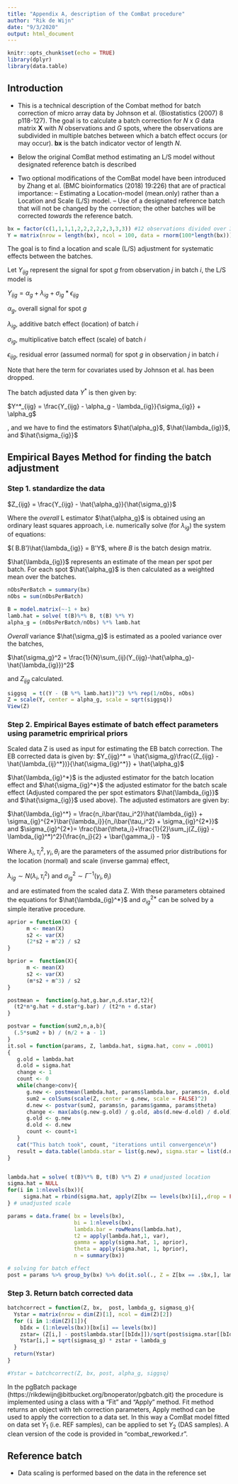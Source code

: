 ```yaml
---
title: "Appendix A, description of the ComBat procedure"
author: "Rik de Wijn"
date: "9/3/2020"
output: html_document
---
```


```r
knitr::opts_chunk$set(echo = TRUE)
library(dplyr)
library(data.table)
```

## Introduction
- This is a technical description of the Combat method for batch correction of micro array data by Johnson et al. (Biostatistics (2007) 8 p118-127). The goal is to calculate a batch correction for *N* x *G* data matrix **X** with *N* observations and *G* spots, where the observations are subdivided in multiple batches between which a batch effect occurs (or may occur). **bx** is the batch indicator vector of length *N*.

- Below the original ComBat method estimating an L/S model without designated reference batch is described

- Two optional modifications of the ComBat model have been introduced by Zhang et al. (BMC bioinformatics (2018) 19:226) that are of practical importance:
-- Estimating a Location-model (mean.only) rather than a Location and Scale (L/S) model.
-- Use of a designated reference batch that will not be changed by the correction; the other batches will be corrected *towards* the reference batch.

```r
bx = factor(c(1,1,1,1,2,2,2,2,2,3,3,3)) #12 observations divided over 3 batches
Y = matrix(nrow = length(bx), ncol = 100, data = rnorm(100*length(bx))) # 100 spots
```


The goal is to find a location and scale (L/S) adjustment for systematic effects between the batches.

Let $Y_{ijg}$ represent the signal for spot *g* from observation *j* in batch *i*, the L/S model is

$Y_{ijg} = \alpha_g + \lambda_{ig} + \sigma_{ig}*\epsilon_{ijg}$

$\alpha_g$, overall signal for spot *g*

$\lambda_{ig}$, additive batch effect (location) of batch *i*

$\sigma_{ig}$, multiplicative batch effect (scale) of batch *i*

$\epsilon_{ijg}$, residual error (assumed normal) for spot *g* in observation *j* in batch *i*

Note that here the term for covariates used by Johnson et al. has been dropped.

The batch adjusted data $Y^*$ is then given by:

$Y^*_{ijg} = \frac{Y_{ijg} - \alpha_g - \lambda_{ig}}{\sigma_{ig}} + \alpha_g$

, and we have to find the estimators $\hat{\alpha_g}$, $\hat{\lambda_{ig}}$, and $\hat{\sigma_{ig}}$

## Empirical Bayes Method for finding the batch adjustment

### Step 1. standardize the data

$Z_{ijg} = \frac{Y_{ijg} - \hat{\alpha_g}}{\hat{\sigma_g}}$

Where the *overall* L estimator $\hat{\alpha_g}$ is obtained using an ordinary least squares approach, i.e. numerically solve (for ${\lambda_{ig}}$) the system of equations:

$( B.B')\hat{\lambda_{ig}} = B'Y$, where $B$ is the batch design matrix.

$\hat{\lambda_{ig}}$ represents an estimate of the  mean per spot per batch. For each spot $\hat{\alpha_g}$ is then calculated as a weighted mean over the batches.

```r
nObsPerBatch = summary(bx)
nObs = sum(nObsPerBatch)

B = model.matrix(~-1 + bx)
lamb.hat = solve( t(B)%*% B, t(B) %*% Y)
alpha_g = (nObsPerBatch/nObs) %*% lamb.hat
```

*Overall* variance $\hat{\sigma_g}$ is estimated as a pooled variance over the batches,

$\hat{\sigma_g}^2 = \frac{1}{N}\sum_{ij}(Y_{ijg}-\hat{\alpha_g}-\hat{\lambda_{ig}})^2$

and $Z_{ijg}$ calculated.

```r
siggsq  = t((Y - (B %*% lamb.hat))^2) %*% rep(1/nObs, nObs)
Z = scale(Y, center = alpha_g, scale = sqrt(siggsq))
View(Z)
```


### Step 2. Empirical Bayes estimate of batch effect parameters using parametric emprirical priors
Scaled data Z is used as input for estimating the EB batch correction. The EB corrected data is given by:
$Y_{ijg}^* = \hat{\sigma_g}\frac{(Z_{ijg} - \hat{\lambda_{ij}^*})}{\hat{\sigma_{ig}^*}} + \hat{\alpha_g}$

$\hat{\lambda_{ig}^*}$ is the adjusted estimator for the batch location effect and $\hat{\sigma_{ig}^*}$ the adjusted estimator for the batch scale effect (Adjusted compared the per spot estimators $\hat{\lambda_{ig}}$ and $\hat{\sigma_{ig}}$ used above). The adjusted estimators are given by:

$\hat{\lambda_{ig}^*} = \frac{n_i\bar{\tau_i^2}\hat{\lambda_{ig}} + \sigma_{ig}^{2*}\bar{\lambda_i}}{n_i\bar{\tau_i^2} + \sigma_{ig}^{2*}}$ and $\sigma_{ig}^{2*}= \frac{\bar{\theta_i}+\frac{1}{2}\sum_j(Z_{ijg} - \lambda_{ig}^*)^2}{\frac{n_j}{2} + \bar{\gamma_i} - 1}$

Where $\lambda_i, \tau_i^2, \gamma_i, \theta_i$ are the parameters of the assumed prior distributions for the location (normal) and scale (inverse gamma) effect,

$\lambda_{ig} \sim N(\lambda_i, \tau_i^2)$ and $\sigma_{ig}^2 \sim \Gamma^{-1}(\gamma_i, \theta_i)$

and are estimated from the scaled data Z. With these parameters obtained the equations for $\hat{\lambda_{ig}^*}$ and $\sigma_{ig}^{2*}$ can be solved by a simple iterative procedure.

```r


aprior = function(X) {
      m <- mean(X)
      s2 <- var(X)
      (2*s2 + m^2) / s2
}

bprior =  function(X){
      m <- mean(X)
      s2 <- var(X)
      (m*s2 + m^3) / s2
}

postmean =  function(g.hat,g.bar,n,d.star,t2){
  (t2*n*g.hat + d.star*g.bar) / (t2*n + d.star)
}

postvar = function(sum2,n,a,b){
  (.5*sum2 + b) / (n/2 + a - 1)
}
it.sol = function(params, Z, lambda.hat, sigma.hat, conv = .0001)
{
   g.old = lambda.hat
   d.old = sigma.hat
   change <- 1
   count <- 0
   while(change>conv){
      g.new <- postmean(lambda.hat, params$lambda.bar, params$n, d.old, params$t2)
      sum2 = colSums(scale(Z, center = g.new, scale = FALSE)^2)
      d.new <- postvar(sum2, params$n, params$gamma, params$theta)
      change <- max(abs(g.new-g.old) / g.old, abs(d.new-d.old) / d.old)
      g.old <- g.new
      d.old <- d.new
      count <- count+1
   }
   cat("This batch took", count, "iterations until convergence\n")
   result = data.table(lambda.star = list(g.new), sigma.star = list(d.new))
}


lambda.hat = solve( t(B)%*% B, t(B) %*% Z) # unadjusted location
sigma.hat = NULL
for(i in 1:nlevels(bx)){
     sigma.hat = rbind(sigma.hat, apply(Z[bx == levels(bx)[i],,drop = FALSE],2,var))
} # unadjusted scale

params = data.frame( bx = levels(bx),
                     bi = 1:nlevels(bx),
                     lambda.bar = rowMeans(lambda.hat),
                     t2 = apply(lambda.hat,1, var),
                     gamma = apply(sigma.hat, 1, aprior),
                     theta = apply(sigma.hat, 1, bprior),
                     n = summary(bx))

# solving for batch effect
post = params %>% group_by(bx) %>% do(it.sol(., Z = Z[bx == .$bx,], lambda.hat[.$bi,], sigma.hat[.$bi,]))
```
### Step 3. Return batch corrected data
```r

batchcorrect = function(Z, bx,  post, lambda_g, sigmasq_g){
  Ystar = matrix(nrow = dim(Z)[1], ncol = dim(Z)[2])
  for (i in 1:dim(Z)[1]){
    bIdx = (1:nlevels(bx))[bx[i] == levels(bx)]
    zstar= (Z[i,] - post$lambda.star[[bIdx]])/sqrt(post$sigma.star[[bIdx]])
    Ystar[i,] = sqrt(sigmasq_g) * zstar + lambda_g
  }
  return(Ystar)
}

#Ystar = batchcorrect(Z, bx, post, alpha_g, siggsq)

```

In the pgBatch package (https://rikdewijn@bitbucket.org/bnoperator/pgbatch.git) the procedure is implemented using a class with a "Fit" and "Apply" method. Fit method returns an object with teh correction parameters, Apply method can be used to apply the correction to a data set. In this way a ComBat model fitted on data set $Y_1$ (i.e. REF samples), can be applied to set $Y_2$ (DAS samples). A clean version of the code is provided in "combat_reworked.r".

## Reference batch
- Data scaling is performed based on the data in the reference set
